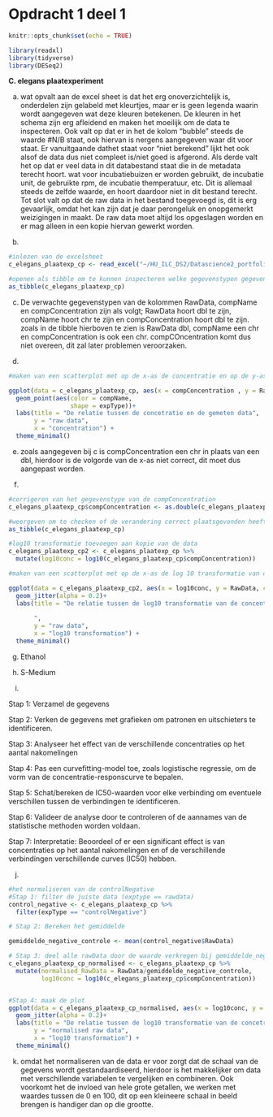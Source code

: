 
# Opdracht 1 deel 1

```{r setup, include=FALSE}
knitr::opts_chunk$set(echo = TRUE)
```

```{r librarys, message=FALSE, echo=FALSE}
library(readxl)
library(tidyverse)
library(DESeq2)

```

__C. elegans plaatexperiment__

a) 
wat opvalt aan de excel sheet is dat het erg onoverzichtelijk is, onderdelen zijn gelabeld met kleurtjes, maar er is geen legenda waarin wordt aangegeven wat deze kleuren betekenen. De kleuren in het schema zijn erg afleidend en maken het moeilijk om de data te inspecteren. Ook valt op dat er in het de kolom "bubble" steeds de waarde #N/B staat, ook hiervan is nergens aangegeven waar dit voor staat. Er vanuitgaande dathet staat voor "niet berekend" lijkt het ook alsof de data dus niet compleet is/niet goed is afgerond. Als derde valt het op dat er veel data in dit databestand staat die in de metadata terecht hoort. wat voor incubatiebuizen er worden gebruikt, de incubatie unit, de gebruikte rpm, de incubatie themperatuur, etc. Dit is allemaal steeds de zelfde waarde, en hoort daardoor niet in dit bestand terecht. Tot slot valt op dat de raw data in het bestand toegevoegd is, dit is erg gevaarlijk, omdat het kan zijn dat je daar perongeluk en onopgemerkt weizigingen in maakt. De raw data moet altijd los opgeslagen worden en er mag alleen in een kopie hiervan gewerkt worden. 

b)
```{r openen excel bestand, message=FALSE, echo=TRUE, eval=TRUE}

#inlezen van de excelsheet
c_elegans_plaatexp_cp <- read_excel("~/HU_ILC_DS2/Datascience2_portfolio/data/CE.LIQ.FLOW.062_Tidydata.xlsx")

#openen als tibble om te kunnen inspecteren welke gegevenstypen gegeven zijn aan de data
as_tibble(c_elegans_plaatexp_cp)

```
c) 
De verwachte gegevenstypen van de kolommen RawData, compName en compConcentration zijn als volgt; RawData hoort dbl te zijn, compName hoort chr te zijn en compConcentration hoort dbl te zijn. zoals in de tibble hierboven te zien is RawData dbl, compName een chr en compConcentration is ook een chr. compCOncentration komt dus niet overeen, dit zal later problemen veroorzaken.

d)
```{r spreidingsdiagram, warning=FALSE, message=FALSE}

#maken van een scatterplot met op de x-as de concentratie en op de y-as de ruwe data, de plot is gemaakt op basis van de data in de reader uit les 4

ggplot(data = c_elegans_plaatexp_cp, aes(x = compConcentration , y = RawData)) +  
  geom_point(aes(color = compName, 
                 shape = expType))+
  labs(title = "De relatie tussen de concetratie en de gemeten data",
       y = "raw data",
       x = "concentration") +
  theme_minimal()

```

e)
zoals aangegeven bij c is compConcentration een chr in plaats van een dbl, hierdoor is de volgorde van de x-as niet correct, dit moet dus aangepast worden. 

f)
```{r corrigeren, warning=FALSE}
#corrigeren van het gegevenstype van de compConcentration
c_elegans_plaatexp_cp$compConcentration <- as.double(c_elegans_plaatexp_cp$compConcentration)

#weergeven om te checken of de verandering correct plaatsgevonden heeft
as_tibble(c_elegans_plaatexp_cp)

```

```{r scatter_2, warning=FALSE}
#log10 transformatie toevoegen aan kopie van de data
c_elegans_plaatexp_cp2 <- c_elegans_plaatexp_cp %>% 
  mutate(log10conc = log10(c_elegans_plaatexp_cp$compConcentration))

#maken van een scatterplot met op de x-as de log 10 transformatie van de concentratie en op de y-as de ruwe data, de plot is gemaakt op basis van de data in de reader uit les 4

ggplot(data = c_elegans_plaatexp_cp2, aes(x = log10conc, y = RawData, color = compName, shape = expType)) +  
  geom_jitter(alpha = 0.2)+
  labs(title = "De relatie tussen de log10 transformatie van de concentratie en de gemeten data
       
       ",
       y = "raw data",
       x = "log10 transformation") +
  theme_minimal()


```

g) Ethanol

h) S-Medium

i)

Stap 1: Verzamel de gegevens

Stap 2: Verken de gegevens met grafieken om patronen en uitschieters te identificeren.

Stap 3: Analyseer het effect van de verschillende concentraties op het aantal nakomelingen 

Stap 4: Pas een curvefitting-model toe, zoals logistische regressie, om de vorm van de concentratie-responscurve te bepalen.

Stap 5: Schat/bereken de IC50-waarden voor elke verbinding om eventuele verschillen tussen de verbindingen te identificeren.

Stap 6: Valideer de analyse door te controleren of de aannames van de statistische methoden worden voldaan.

Stap 7: Interpretatie: Beoordeel of er een significant effect is van concentraties op het aantal nakomelingen en of de verschillende verbindingen verschillende curves (IC50) hebben.

j)
```{r normaliseren}
#het normaliseren van de controlNegative
#Stap 1: filter de juiste data (exptype == rawdata)
control_negative <- c_elegans_plaatexp_cp %>%
  filter(expType == "controlNegative")

# Stap 2: Bereken het gemiddelde

gemiddelde_negative_controle <- mean(control_negative$RawData)

# Stap 3: deel alle rawData door de waarde verkregen bij gemiddelde_negative_control
c_elegans_plaatexp_cp_normalised <- c_elegans_plaatexp_cp %>%
  mutate(normalised_RawData = RawData/gemiddelde_negative_controle,
         log10conc = log10(c_elegans_plaatexp_cp$compConcentration))


#Stap 4: maak de plot
ggplot(data = c_elegans_plaatexp_cp_normalised, aes(x = log10conc, y = normalised_RawData, color = compName, shape = expType)) +  
  geom_jitter(alpha = 0.2)+ 
  labs(title = "De relatie tussen de log10 transformatie van de concetratie en de gemeten data",
       y = "normalised raw data",
       x = "log10 transformation") +
  theme_minimal()

```

k)
omdat het normaliseren van de data er voor zorgt dat de schaal van de gegevens wordt gestandaardiseerd, hierdoor is het makkelijker om data met verschillende variabelen te vergelijken en combineren. Ook voorkomt het de invloed van hele grote getallen, we werken met waardes tussen de 0 en 100, dit op een kleineere schaal in beeld brengen is handiger dan op die grootte. 


